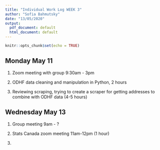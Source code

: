 ```yaml
---
title: "Individual Work Log WEEK 3"
author: "Sofia Bahmutsky"
date: "13/05/2020"
output:
  pdf_document: default
  html_document: default
---
```


```r
knitr::opts_chunk$set(echo = TRUE)
```


## Monday May 11

1. Zoom meeting with group 9:30am - 3pm

2. ODHF data cleaning and manipulation in Python, 2 hours

3. Reviewing scraping, trying to create a scraper for getting addresses to combine with ODHF data (4-5 hours)


## Wednesday May 13

1. Group meeting 9am - ? 

2. Stats Canada zoom meeting 11am-12pm (1 hour)

3. 


